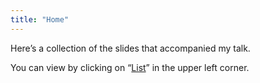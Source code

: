 ```yaml
---
title: "Home"
---
```


Here's a collection of the slides that accompanied my talk.

You can view by clicking on “[List](list.qmd)” in the upper left corner.

